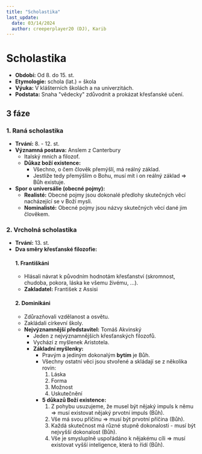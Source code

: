 ```yaml
---
title: "Scholastika"
last_update:
  date: 03/14/2024
  author: creeperplayer20 (DJ), Karib
---
```


# Scholastika

- **Období:** Od 8. do 15. st.
- **Etymologie:** schola (lat.) = škola
- **Výuka:** V klášterních školách a na univerzitách.
- **Podstata:** Snaha "vědecky" zdůvodnit a prokázat křesťanské učení.

## 3 fáze

### 1. Raná scholastika

- **Trvání:** 8. - 12. st.
- **Významná postava:** Anslem z Canterbury
  - Italský mnich a filozof.
  - **Důkaz boží existence:**
    - Všechno, o čem člověk přemýšlí, má reálný základ.
    - Jestliže tedy přemýšlím o Bohu, musí mít i on reálný základ => Bůh existuje.
- **Spor o universálie (obecné pojmy):**
  - **Realisté:** Obecné pojmy jsou dokonalé předlohy skutečných věcí nacházející se v Boží mysli.
  - **Nominalisté:** Obecné pojmy jsou názvy skutečných věcí dané jim člověkem.

### 2. Vrcholná scholastika

- **Trvání:** 13. st.
- **Dva směry křesťanské filozofie:**
  #### 1. Františkáni
  - Hlásali návrat k původním hodnotám křesťanství (skromnost, chudoba, pokora, láska ke všemu živému, ...).
  - **Zakladatel:** František z Assisi
  #### 2. Dominikáni
  - Zdůrazňovali vzdělanost a osvětu.
  - Zakládali církevní školy.
  - **Nejvýznamnější představitel:** Tomáš Akvinský
    - Jeden z nejvýznamnějších křesťanských filozofů.
    - Vychází z myšlenek Aristotela.
    - **Základní myšlenky:**
      - Pravým a jediným dokonalým **bytím** je Bůh.
      - Všechny ostatní věci jsou stvořené a skládají se z několika rovin:
        1. Láska
        1. Forma
        1. Možnost
        1. Uskutečnění
      - **5 důkazů Boží existence:**
        1. Z pohybu usuzujeme, že musel být nějaký impuls k němu => musí existovat nějaký prvotní impuls (Bůh).
        1. Vše má svou příčinu => musí být prvotní příčina (Bůh).
        1. Každá skutečnost má různé stupně dokonalosti - musí být nejvyšší dokonalost (Bůh).
        1. Vše je smysluplně uspořádáno k nějakému cíli => musí existovat vyšší inteligence, která to řídí (Bůh).
